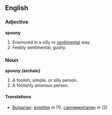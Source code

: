 ==English==

===Adjective===
'''spoony'''

# Enamored in a silly or [[sentimental]] way. 
# Feebly sentimental; gushy.

===Noun===
'''spoony (archaic)'''

# A foolish, simple, or silly person.
# A foolishly amorous person.

====Translations====
*[[Bulgarian]]: [[влюбен]] ''m'' (1), [[сантиментален]] ''m'' (2)